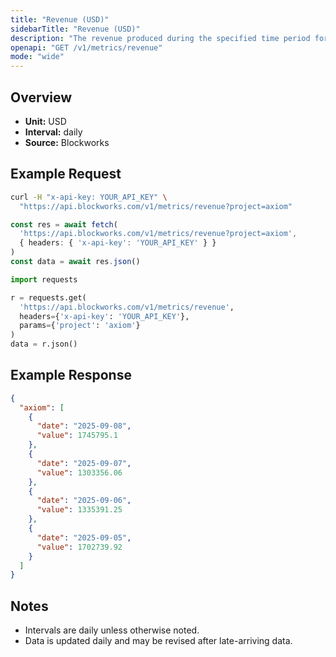 ```yaml
---
title: "Revenue (USD)"
sidebarTitle: "Revenue (USD)"
description: "The revenue produced during the specified time period for given project."
openapi: "GET /v1/metrics/revenue"
mode: "wide"
---
```


## Overview

- **Unit:** USD
- **Interval:** daily
- **Source:** Blockworks

## Example Request

<CodeGroup>

```bash cURL
curl -H "x-api-key: YOUR_API_KEY" \
  "https://api.blockworks.com/v1/metrics/revenue?project=axiom"
```

```typescript TypeScript
const res = await fetch(
  'https://api.blockworks.com/v1/metrics/revenue?project=axiom',
  { headers: { 'x-api-key': 'YOUR_API_KEY' } }
)
const data = await res.json()
```

```python Python
import requests

r = requests.get(
  'https://api.blockworks.com/v1/metrics/revenue',
  headers={'x-api-key': 'YOUR_API_KEY'},
  params={'project': 'axiom'}
)
data = r.json()
```

</CodeGroup>

## Example Response

```json
{
  "axiom": [
    {
      "date": "2025-09-08",
      "value": 1745795.1
    },
    {
      "date": "2025-09-07",
      "value": 1303356.06
    },
    {
      "date": "2025-09-06",
      "value": 1335391.25
    },
    {
      "date": "2025-09-05",
      "value": 1702739.92
    }
  ]
}
```

## Notes
- Intervals are daily unless otherwise noted.
- Data is updated daily and may be revised after late-arriving data.
